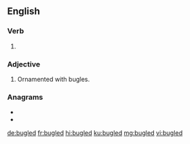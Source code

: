 ==English==

===Verb===
{{head|en|verb form}}

# {{en-past of|bugle}}

===Adjective===
{{en-adj}}

# Ornamented with bugles.

===Anagrams===
* {{l|en|bludge}}
* {{l|en|bulged}}

[[de:bugled]]
[[fr:bugled]]
[[hi:bugled]]
[[ku:bugled]]
[[mg:bugled]]
[[vi:bugled]]